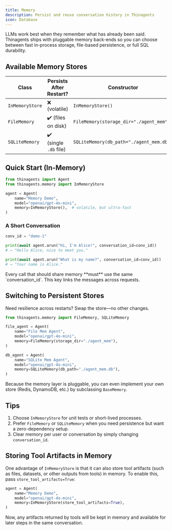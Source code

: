 ```yaml
---
title: Memory
description: Persist and reuse conversation history in Thinagents
icon: Database
---
```


LLMs work best when they remember what has already been said. Thinagents ships with pluggable memory back-ends so you can choose between fast in-process storage, file-based persistence, or full SQL durability.

## Available Memory Stores

| Class | Persists After Restart? | Constructor |
|-------|-------------------------|-------------|
| `InMemoryStore` | ❌ (volatile) | `InMemoryStore()` |
| `FileMemory` | ✔️ (files on disk) | `FileMemory(storage_dir="./agent_mem")` |
| `SQLiteMemory` | ✔️ (single `.db` file) | `SQLiteMemory(db_path="./agent_mem.db")` |

## Quick Start (In-Memory)

```py
from thinagents import Agent
from thinagents.memory import InMemoryStore

agent = Agent(
    name="Memory Demo",
    model="openai/gpt-4o-mini",
    memory=InMemoryStore(),  # volatile, but ultra-fast
)
```

### A Short Conversation

```py
conv_id = "demo-1"

print(await agent.arun("Hi, I'm Alice!", conversation_id=conv_id))
# → "Hello Alice, nice to meet you."

print(await agent.arun("What is my name?", conversation_id=conv_id))
# → "Your name is Alice."
```

<Callout title="Remember: pass `conversation_id`">
Every call that should share memory **must** use the same `conversation_id`. This key links the messages across requests.
</Callout>

## Switching to Persistent Stores

Need resilience across restarts? Swap the store—no other changes.

```py
from thinagents.memory import FileMemory, SQLiteMemory

file_agent = Agent(
    name="File Mem Agent",
    model="openai/gpt-4o-mini",
    memory=FileMemory(storage_dir="./agent_mem"),
)

db_agent = Agent(
    name="SQLite Mem Agent",
    model="openai/gpt-4o-mini",
    memory=SQLiteMemory(db_path="./agent_mem.db"),
)
```

Because the memory layer is pluggable, you can even implement your own store (Redis, DynamoDB, etc.) by subclassing `BaseMemory`.

## Tips

1. Choose `InMemoryStore` for unit tests or short-lived processes.
2. Prefer `FileMemory` or `SQLiteMemory` when you need persistence but want a zero-dependency setup.
3. Clear memory per user or conversation by simply changing `conversation_id`.

## Storing Tool Artifacts in Memory

One advantage of `InMemoryStore` is that it can also store tool artifacts (such as files, datasets, or other outputs from tools) in memory. To enable this, pass `store_tool_artifacts=True`:

```py
agent = Agent(
    name="Memory Demo",
    model="openai/gpt-4o-mini",
    memory=InMemoryStore(store_tool_artifacts=True),
)
```

Now, any artifacts returned by tools will be kept in memory and available for later steps in the same conversation. 